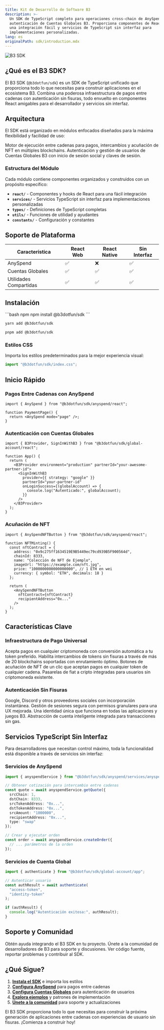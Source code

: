 ```yaml
---
title: Kit de Desarrollo de Software B3
description: >-
  Un SDK de TypeScript completo para operaciones cross-chain de AnySpend y
  autenticación de Cuentas Globales B3. Proporciona componentes de React para
  una integración fácil y servicios de TypeScript sin interfaz para
  implementaciones personalizadas.
lang: es
originalPath: sdk/introduction.mdx
---
```

<img src="/images/b3-banner.png" alt="B3 SDK" className="w-full rounded-xl" />

## ¿Qué es el B3 SDK?

El B3 SDK (`@b3dotfun/sdk`) es un SDK de TypeScript unificado que proporciona todo lo que necesitas para construir aplicaciones en el ecosistema B3. Combina una poderosa infraestructura de pagos entre cadenas con autenticación sin fisuras, todo envuelto en componentes React amigables para el desarrollador y servicios sin interfaz.

## Arquitectura

El SDK está organizado en módulos enfocados diseñados para la máxima flexibilidad y facilidad de uso:

<CardGroup cols={2}>
<Card title="Módulo AnySpend" icon="arrows-right-left" href="/anyspend/introduction">
  Motor de ejecución entre cadenas para pagos, intercambios y acuñación de NFT en múltiples blockchains.
</Card>

<Card title="Módulo de Cuenta Global" icon="user" href="/sdk/global-account/introduction">
  Autenticación y gestión de usuarios de Cuentas Globales B3 con inicio de sesión social y claves de sesión.
</Card>

</CardGroup>

### Estructura del Módulo

Cada módulo contiene componentes organizados y construidos con un propósito específico:

- **`react/`** - Componentes y hooks de React para una fácil integración
- **`services/`** - Servicios TypeScript sin interfaz para implementaciones personalizadas
- **`types/`** - Definiciones de TypeScript completas
- **`utils/`** - Funciones de utilidad y ayudantes
- **`constants/`** - Configuración y constantes

## Soporte de Plataforma

| Característica      | React Web | React Native | Sin Interfaz |
|---------------------|-----------|--------------|--------------|
| AnySpend            | ✅         | ❌            | ✅            |
| Cuentas Globales    | ✅         | ✅            | ✅            |
| Utilidades Compartidas | ✅         | ✅            | ✅            |

## Instalación

<CodeGroup>
```bash npm
npm install @b3dotfun/sdk
```

```bash yarn
yarn add @b3dotfun/sdk
```

```bash pnpm
pnpm add @b3dotfun/sdk
```
</CodeGroup>

### Estilos CSS

Importa los estilos predeterminados para la mejor experiencia visual:

```typescript
import "@b3dotfun/sdk/index.css";
```

## Inicio Rápido

### Pagos Entre Cadenas con AnySpend

```tsx
import { AnySpend } from "@b3dotfun/sdk/anyspend/react";

function PaymentPage() {
  return <AnySpend mode="page" />;
}
```

### Autenticación con Cuentas Globales

```tsx
import { B3Provider, SignInWithB3 } from "@b3dotfun/sdk/global-account/react";

function App() {
  return (
    <B3Provider environment="production" partnerId="your-awesome-partner-id">
      <SignInWithB3
        provider={{ strategy: "google" }}
        partnerId="your-partner-id"
        onLoginSuccess={(globalAccount) => {
          console.log("Autenticado:", globalAccount);
        }}
      />
    </B3Provider>
  );
}
```

### Acuñación de NFT

```tsx
import { AnySpendNFTButton } from "@b3dotfun/sdk/anyspend/react";

function NFTMinting() {
  const nftContract = {
    address: "0x9c275ff1634519E9B5449ec79cd939B5F900564d",
    chainId: 8333,
    name: "Colección de NFT de Ejemplo",
    imageUrl: "https://example.com/nft.jpg",
    price: "1000000000000000000", // 1 ETH en wei
    currency: { symbol: "ETH", decimals: 18 }
  };

  return (
    <AnySpendNFTButton
      nftContract={nftContract}
      recipientAddress="0x..."
    />
  );
}
```

## Características Clave

### Infraestructura de Pago Universal

<CardGroup cols={2}>
<Card title="Pagos con Cualquier Token" icon="coins">
  Acepta pagos en cualquier criptomoneda con conversión automática a tu token preferido.
</Card>

<Card title="Intercambios Entre Cadenas" icon="arrow-right-arrow-left">
  Habilita intercambios de tokens sin fisuras a través de más de 20 blockchains soportadas con enrutamiento óptimo.
</Card>

<Card title="Acuñación de NFT" icon="image">
  Botones de acuñación de NFT de un clic que aceptan pagos en cualquier token de cualquier cadena.
</Card>

<Card title="Pasarelas de Fiat" icon="credit-card">
  Pasarelas de fiat a cripto integradas para usuarios sin criptomoneda existente.
</Card>
</CardGroup>

### Autenticación Sin Fisuras

<CardGroup cols={2}>
<Card title="Inicio de Sesión Social" icon="users">
  Google, Discord y otros proveedores sociales con incorporación instantánea.
</Card>

<Card title="Claves de Sesión" icon="key">
  Gestión de sesiones segura con permisos granulares para una UX mejorada.
</Card>

<Card title="Identidad Multiplataforma" icon="globe">
  Una identidad única que funciona en todas las aplicaciones y juegos B3.
</Card>

<Card title="Cuentas Inteligentes" icon="wallet">
  Abstracción de cuenta inteligente integrada para transacciones sin gas.
</Card>
</CardGroup>

## Servicios TypeScript Sin Interfaz

Para desarrolladores que necesitan control máximo, toda la funcionalidad está disponible a través de servicios sin interfaz:

### Servicios de AnySpend

```typescript
import { anyspendService } from "@b3dotfun/sdk/anyspend/services/anyspend";

// Obtener cotización para intercambio entre cadenas
const quote = await anyspendService.getQuote({
  srcChain: 1,
  dstChain: 8333,
  srcTokenAddress: "0x...",
  dstTokenAddress: "0x...",
  srcAmount: "1000000",
  recipientAddress: "0x...",
  type: "swap"
});

// Crear y ejecutar orden
const order = await anyspendService.createOrder({
  // ... parámetros de la orden
});
```

### Servicios de Cuenta Global

```typescript
import { authenticate } from "@b3dotfun/sdk/global-account/app";

// Autenticar usuario
const authResult = await authenticate(
  "access-token",
  "identity-token"
);

if (authResult) {
  console.log("Autenticación exitosa:", authResult);
}
```

## Soporte y Comunidad

<CardGroup cols={3}>
<Card title="Soporte para Desarrolladores" icon="handshake" href="https://b3builders.typeform.com/bsmntdevelopers">
  Obtén ayuda integrando el B3 SDK en tu proyecto.
</Card>

<Card title="Comunidad en Discord" icon="discord" href="https://discord.gg/b3dotfun">
  Únete a la comunidad de desarrolladores de B3 para soporte y discusiones.
</Card>

<Card title="GitHub" icon="github" href="https://github.com/b3-fun/b3">
  Ver código fuente, reportar problemas y contribuir al SDK.
</Card>
</CardGroup>

## ¿Qué Sigue?

1. **[Instala el SDK](#installation)** e importa los estilos
2. **[Configura AnySpend](/anyspend/introduction)** para pagos entre cadenas
3. **[Configura Cuentas Globales](/sdk/global-account/authentication)** para autenticación de usuarios
4. **[Explora ejemplos](/anyspend/examples)** y patrones de implementación
5. **[Únete a la comunidad](https://discord.gg/b3dotfun)** para soporte y actualizaciones

El B3 SDK proporciona todo lo que necesitas para construir la próxima generación de aplicaciones entre cadenas con experiencias de usuario sin fisuras. ¡Comienza a construir hoy!
